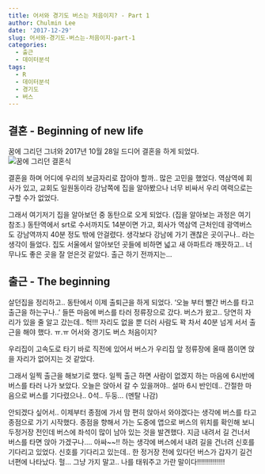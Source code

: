 ```yaml
---
title: 어서와 경기도 버스는 처음이지? - Part 1
author: Chulmin Lee
date: '2017-12-29'
slug: 어서와-경기도-버스는-처음이지-part-1
categories:
  - 출근
  - 데이터분석
tags:
  - R
  - 데이터분석
  - 경기도
  - 버스
---
```


## 결혼 - Beginning of new life

꿈에 그리던 그녀와 2017년 10월 28일 드디어 결혼을 하게 되었다.
![꿈에 그리던 결혼식](https://www.flickr.com/photos/139303261@N08/39334829822/in/photostream/lightbox/)

결혼을 하며 어디에 우리의 보금자리로 잡아야 할까.. 많은 고민을 했었다. 역삼역에 회사가 있고, 교회도 일원동이라 강남쪽에 집을 알아봤으나 너무 비싸서 우리 여력으로는 구할 수가 없었다. 

그래서 여기저기 집을 알아보던 중 동탄으로 오게 되었다. (집을 알아보는 과정은 여기 참조.) 동탄역에서 srt로 수서까지도 14분이면 가고, 회사가 역삼역 근처인데 광역버스도 강남역까지 40분 정도 밖에 안걸렸다. 생각보다 강남에 가기 괜찮은 곳이구나.. 라는 생각이 들었다. 집도 서울에서 알아보던 곳들에 비하면 넓고 새 아파트라 깨끗하고.. 너무나도 좋은 곳을 잘 얻은것 같았다. 출근 하기 전까지는…

## 출근 - The beginning

살던집을 정리하고.. 동탄에서 이제 출퇴근을 하게 되었다.
‘오늘 부터 빨간 버스를 타고 출근을 하는구나..’ 들뜬 마음에 버스를 타러 정류장으로 갔다. 
버스가 왔고.. 당연히 자리가 있을 줄 알고 갔는데.. 헉!!!
자리도 없을 뿐 더러 사람도 꽉 차서 40분 넘게 서서 출근을 해야 했다. ㅠ.ㅠ
어서와 경기도 버스 처음이지?

우리집이 고속도로 타기 바로 직전에 있어서 버스가 우리집 앞 정류장에 올때 쯤이면 앉을 자리가 없어지는 것 같았다.

그래서 일찍 출근을 해보기로 했다. 일찍 출근 하면 사람이 없겠지 하는 마음에 6시반에 버스를 타러 나가 보았다. 
오늘은 앉아서 갈 수 있을꺼야.. 설마 6시 반인데.. 간절한 마음으로 버스를 기다렸으나.. 0석..  두둥… (멘탈 나감)

안되겠다 싶어서.. 이제부터 종점에 가서 맘 편히 앉아서 와야겠다는 생각에 버스를 타고 종점으로 가기 시작했다. 종점을 향해서 가는 도중에 앱으로 버스의 위치를 확인해 보니 두정거장 전인데 버스에 좌석이 많이 남아 있는 것을 발견했다. 지금 내려서 길 건너서 버스를 타면 앉아 가겠구나…. 아싸~~!! 하는 생각에 버스에서 내려 길을 건너려 신호를 기다리고 있었다. 
신호를 기다리고 있는데.. 한 정거장 전에 있다던 버스가 갑자기 길건너편에 나타났다. 헐…
그냥 가지 말고.. 나를 태워주고 가란 말이다!!!!!!!!!!!!!!




